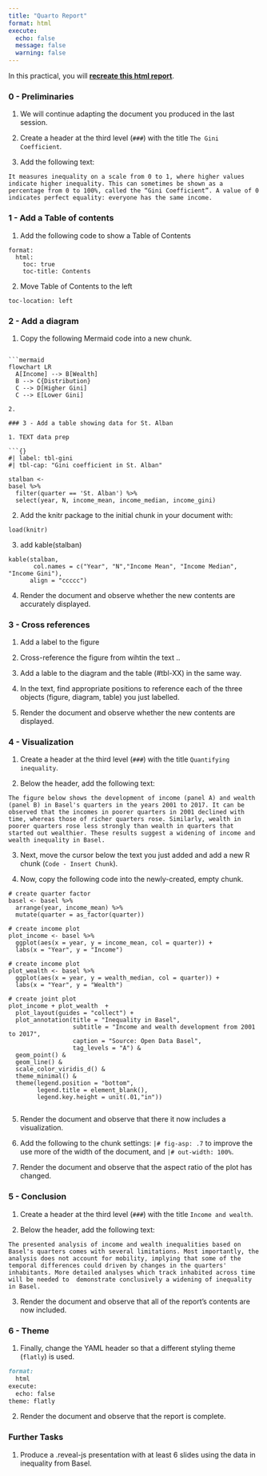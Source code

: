 ```yaml
---
title: "Quarto Report"
format: html
execute: 
  echo: false
  message: false
  warning: false
---
```


In this practical, you will [**recreate this html report**](Report2.html).   

### 0 - Preliminaries

1. We will continue adapting the document you produced in the last session. 

2. Create a header at the third level (`###`) with the title `The Gini Coefficient`. 

3. Add the following text:

```{}
It measures inequality on a scale from 0 to 1, where higher values indicate higher inequality. This can sometimes be shown as a percentage from 0 to 100%, called the “Gini Coefficient”. A value of 0 indicates perfect equality: everyone has the same income.
```

### 1 - Add a Table of contents

1. Add the following code to show a Table of Contents

```{}
format: 
  html: 
    toc: true
    toc-title: Contents
```

2. Move Table of Contents to the left

```{}
toc-location: left
```

### 2 - Add a diagram

1. Copy the following Mermaid code into a new chunk. 

```{}

```mermaid
flowchart LR
  A[Income] --> B[Wealth]
  B --> C{Distribution}
  C --> D[Higher Gini]
  C --> E[Lower Gini]
```

```
2. 

### 3 - Add a table showing data for St. Alban

1. TEXT data prep

```{}
#| label: tbl-gini
#| tbl-cap: "Gini coefficient in St. Alban"

stalban <- 
basel %>%
  filter(quarter == 'St. Alban') %>%
  select(year, N, income_mean, income_median, income_gini)
```

2. Add the knitr package to the initial chunk in your document with:

```{}
load(knitr)
```

3. add kable(stalban)

```{}
kable(stalban,
       col.names = c("Year", "N","Income Mean", "Income Median", "Income Gini"),
      align = "ccccc")
```


4. Render the document and observe whether the new contents are accurately displayed. 




### 3 - Cross references

1. Add a label to the figure 

2. Cross-reference the figure from wihtin the text ..


3. Add a lable to the diagram and the table (#tbl-XX) in the same way. 

3. In the text, find appropriate positions to reference each of the three objects (figure, diagram, table) you just labelled.

4. Render the document and observe whether the new contents are displayed. 

### 4 - Visualization

1. Create a header at the third level (`###`) with the title `Quantifying inequality`. 

2. Below the header, add the following text:

```{}
The figure below shows the development of income (panel A) and wealth (panel B) in Basel's quarters in the years 2001 to 2017. It can be observed that the incomes in poorer quarters in 2001 declined with time, whereas those of richer quarters rose. Similarly, wealth in poorer quarters rose less strongly than wealth in quarters that started out wealthier. These results suggest a widening of income and wealth inequality in Basel.
```

3. Next, move the cursor below the text you just added and add a new R chunk (`Code - Insert Chunk`).

4. Now, copy the following code into the newly-created, empty chunk. 

```{}
# create quarter factor
basel <- basel %>%
  arrange(year, income_mean) %>% 
  mutate(quarter = as_factor(quarter)) 
  
# create income plot
plot_income <- basel %>% 
  ggplot(aes(x = year, y = income_mean, col = quarter)) +
  labs(x = "Year", y = "Income")

# create income plot
plot_wealth <- basel %>%
  ggplot(aes(x = year, y = wealth_median, col = quarter)) +
  labs(x = "Year", y = "Wealth")

# create joint plot
plot_income + plot_wealth  + 
  plot_layout(guides = "collect") +
  plot_annotation(title = "Inequality in Basel",
                  subtitle = "Income and wealth development from 2001 to 2017",
                  caption = "Source: Open Data Basel",
                  tag_levels = "A") & 
  geom_point() & 
  geom_line() &
  scale_color_viridis_d() &
  theme_minimal() &
  theme(legend.position = "bottom",
        legend.title = element_blank(),
        legend.key.height = unit(.01,"in"))
  
```

5. Render the document and observe that there it now includes a visualization.

6. Add the following to the chunk settings: `|# fig-asp: .7` to improve the use more of the width of the document, and `|# out-width: 100%`.

5. Render the document and observe that the aspect ratio of the plot has changed.

### 5 - Conclusion

1. Create a header at the third level (`###`) with the title `Income and wealth`. 

2. Below the header, add the following text:

```{}
The presented analysis of income and wealth inequalities based on Basel's quarters comes with several limitations. Most importantly, the analysis does not account for mobility, implying that some of the temporal differences could driven by changes in the quarters' inhabitants. More detailed analyses which track inhabited across time will be needed to  demonstrate conclusively a widening of inequality in Basel.
```

3. Render the document and observe that all of the report's contents are now included.

### 6 - Theme

1. Finally, change the YAML header so that a different styling theme (`flatly`) is used. 

````markdown
format: 
  html
execute:
  echo: false
theme: flatly
````

2. Render the document and observe that the report is complete.





### Further Tasks

1. Produce a .reveal-js presentation with at least 6 slides using the data in inequality from Basel. 
